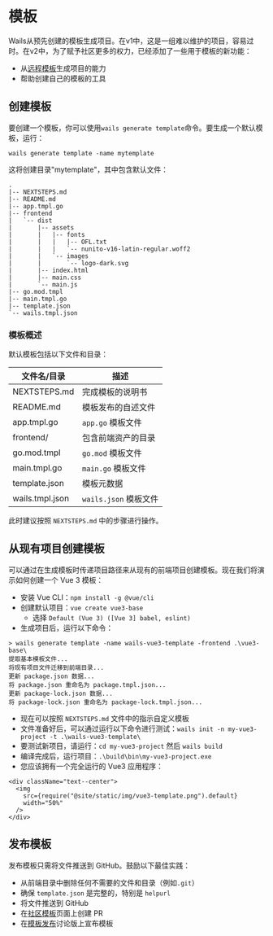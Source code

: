 # 模板

Wails从预先创建的模板生成项目。在v1中，这是一组难以维护的项目，容易过时。在v2中，为了赋予社区更多的权力，已经添加了一些用于模板的新功能：

- 从[远程模板](../reference/cli.mdx#remote-templates)生成项目的能力
- 帮助创建自己的模板的工具

## 创建模板

要创建一个模板，你可以使用`wails generate template`命令。要生成一个默认模板，运行：

`wails generate template -name mytemplate`

这将创建目录"mytemplate"，其中包含默认文件：

```shell title=mytemplate/
.
|-- NEXTSTEPS.md
|-- README.md
|-- app.tmpl.go
|-- frontend
|   `-- dist
|       |-- assets
|       |   |-- fonts
|       |   |   |-- OFL.txt
|       |   |   `-- nunito-v16-latin-regular.woff2
|       |   `-- images
|       |       `-- logo-dark.svg
|       |-- index.html
|       |-- main.css
|       `-- main.js
|-- go.mod.tmpl
|-- main.tmpl.go
|-- template.json
`-- wails.tmpl.json
```

### 模板概述

默认模板包括以下文件和目录：

| 文件名/目录 | 描述                                 |
| --------------- | -------------------------------------------- |
| NEXTSTEPS.md    | 完成模板的说明书       |
| README.md       | 模板发布的自述文件       |
| app.tmpl.go     | `app.go` 模板文件                       |
| frontend/       | 包含前端资产的目录     |
| go.mod.tmpl     | `go.mod` 模板文件                       |
| main.tmpl.go    | `main.go` 模板文件                      |
| template.json   | 模板元数据                        |
| wails.tmpl.json | `wails.json` 模板文件                   |

此时建议按照 `NEXTSTEPS.md` 中的步骤进行操作。

## 从现有项目创建模板

可以通过在生成模板时传递项目路径来从现有的前端项目创建模板。现在我们将演示如何创建一个 Vue 3 模板：

- 安装 Vue CLI：`npm install -g @vue/cli`
- 创建默认项目：`vue create vue3-base`
  - 选择 `Default (Vue 3) ([Vue 3] babel, eslint)`
- 生成项目后，运行以下命令：

```shell
> wails generate template -name wails-vue3-template -frontend .\vue3-base\
提取基本模板文件...
将现有项目文件迁移到前端目录...
更新 package.json 数据...
将 package.json 重命名为 package.tmpl.json...
更新 package-lock.json 数据...
将 package-lock.json 重命名为 package-lock.tmpl.json...
```

- 现在可以按照 `NEXTSTEPS.md` 文件中的指示自定义模板
- 文件准备好后，可以通过运行以下命令进行测试：`wails init -n my-vue3-project -t .\wails-vue3-template\`
- 要测试新项目，请运行：`cd my-vue3-project` 然后 `wails build`
- 编译完成后，运行项目：`.\build\bin\my-vue3-project.exe`
- 您应该拥有一个完全运行的 Vue3 应用程序：

```mdx-code-block
<div className="text--center">
  <img
    src={require("@site/static/img/vue3-template.png").default}
    width="50%"
  />
</div>
```

## 发布模板

发布模板只需将文件推送到 GitHub。鼓励以下最佳实践：

- 从前端目录中删除任何不需要的文件和目录（例如`.git`）
- 确保 `template.json` 是完整的，特别是 `helpurl`
- 将文件推送到 GitHub
- 在[社区模板](../community/templates.mdx)页面上创建 PR
- 在[模板发布](https://github.com/wailsapp/wails/discussions/825)讨论版上宣布模板